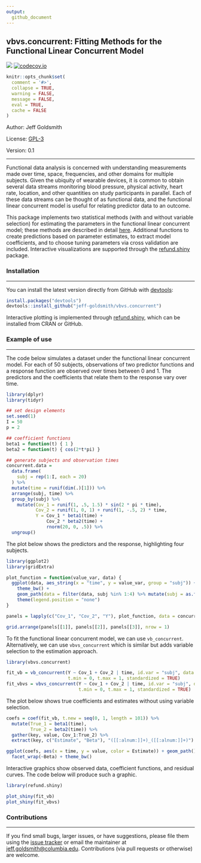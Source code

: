 ```yaml
---
output:
  github_document
---
```


<!-- README.md is generated from README.Rmd. Please edit that file -->

## vbvs.concurrent: Fitting Methods for the Functional Linear Concurrent Model

[![](https://travis-ci.org/jeff-goldsmith/vbvs.concurrent.svg?branch=master)](https://travis-ci.org/jeff-goldsmith/vbvs.concurrent)
[![codecov.io](https://codecov.io/gh/jeff-goldsmith/vbvs.concurrent/coverage.svg?branch=master)](https://codecov.io/gh/jeff-goldsmith/vbvs.concurrent?branch=master)


```r
knitr::opts_chunk$set(
  comment = '#>',
  collapse = TRUE,
  warning = FALSE,
  message = FALSE,
  eval = TRUE,
  cache = FALSE
)
```

Author: Jeff Goldsmith

License: [GPL-3](https://opensource.org/licenses/GPL-3.0)

Version: 0.1


---------------

Functional data analysis is concerned with understanding measurements made over time, space, frequencies, and other domains for multiple subjects. Given the ubiquity of wearable devices, it is common to obtain several data streams monitoring blood pressure, physical activity, heart rate, location, and other quantities on study participants in parallel. Each of these data streams can be thought of as functional data, and the functional linear concurrent model is useful for relating predictor data to an outcome.

This package implements two statistical methods (with and without variable selection) for estimating the parameters in the functional linear concurrent model; these methods are described in detail [here](http://jeffgoldsmith.com/Downloads/VBVS.pdf). Additional functions to create predictions based on parameter estimates, to extract model coefficients, and to choose tuning parameters via cross validation are included. Interactive visualizations are supported through the [refund.shiny](https://github.com/refunders/refund.shiny) package. 

### Installation

---------------

You can install the latest version directly from GitHub with [devtools](https://github.com/hadley/devtools):

```r
install.packages("devtools")
devtools::install_github("jeff-goldsmith/vbvs.concurrent")
```

Interactive plotting is implemented through [refund.shiny](https://github.com/refunders/refund.shiny), which can be installed from CRAN or GitHub.


### Example of use

---------------

The code below simulates a dataset under the functional linear concurrent model. For each of 50 subjects, observations of two predictor functions and a response function are observed over times between 0 and 1. The predictors and the coefficients that relate them to the response vary over time. 

```r
library(dplyr)
library(tidyr)

## set design elements
set.seed(1)
I = 50
p = 2

## coefficient functions
beta1 = function(t) { 1 }
beta2 = function(t) { cos(2*t*pi) }

## generate subjects and observation times
concurrent.data = 
  data.frame(
    subj = rep(1:I, each = 20)
  ) %>%
  mutate(time = runif(dim(.)[1])) %>%
  arrange(subj, time) %>%
  group_by(subj) %>%
    mutate(Cov_1 = runif(1, .5, 1.5) * sin(2 * pi * time),
           Cov_2 = runif(1, 0, 1) + runif(1, -.5, 2) * time,
           Y = Cov_1 * beta1(time) + 
               Cov_2 * beta2(time) +
               rnorm(20, 0, .5)) %>%
  ungroup()
```

The plot below shows the predictors and the response, highlighting four subjects.

```r
library(ggplot2)
library(gridExtra)

plot_function = function(value_var, data) {
  ggplot(data, aes_string(x = "time", y = value_var, group = "subj")) + geom_path(alpha = .1) +
    theme_bw() +
    geom_path(data = filter(data, subj %in% 1:4) %>% mutate(subj = as.factor(subj)), aes(color = subj)) + 
    theme(legend.position = "none")
}

panels = lapply(c("Cov_1", "Cov_2", "Y"), plot_function, data = concurrent.data)

grid.arrange(panels[[1]], panels[[2]], panels[[3]], nrow = 1)

```

To fit the functional linear concurrent model, we can use `vb_concurrent`. Alternatively, we can use `vbvs_concurrent` which is similar but adds variable selection to the estimation approach.

```r
library(vbvs.concurrent)

fit_vb = vb_concurrent(Y ~ Cov_1 + Cov_2 | time, id.var = "subj", data = concurrent.data, 
                       t.min = 0, t.max = 1, standardized = TRUE)
fit_vbvs = vbvs_concurrent(Y ~ Cov_1 + Cov_2 | time, id.var = "subj", data = concurrent.data, 
                           t.min = 0, t.max = 1, standardized = TRUE)
```

The plot below shows true coefficients and estimates without using variable selection.

```r
coefs = coef(fit_vb, t.new = seq(0, 1, length = 101)) %>%
  mutate(True_1 = beta1(time),
         True_2 = beta2(time)) %>%
  gather(key, value, Cov_1:True_2) %>%
  extract(key, c("Estimate", "Beta"), "([[:alnum:]]+)_([[:alnum:]]+)")

ggplot(coefs, aes(x = time, y = value, color = Estimate)) + geom_path() + 
  facet_wrap(~Beta) + theme_bw()

```


Interactive graphics show observed data, coefficient functions, and residual curves. The code below will produce such a graphic.

```r
library(refund.shiny)

plot_shiny(fit_vb)
plot_shiny(fit_vbvs)
```

### Contributions

---------------

If you find small bugs, larger issues, or have suggestions, please file them using the [issue tracker](https://github.com/jeff-goldsmith/vbvs.concurrent/issues) or email the maintainer at <jeff.goldsmith@columbia.edu>. Contributions (via pull requests or otherwise) are welcome.


